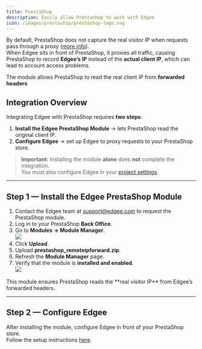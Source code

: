 ```yaml
---
title: PrestaShop
description: Easily allow Prestashop to work with Edgee
icon: /images/prestashop/prestashop-logo.svg
---
```



<EdgeeSdk />

By default, PrestaShop does not capture the real visitor IP when requests pass through a proxy ([more info](https://github.com/PrestaShop/PrestaShop/issues/39190)).  
When Edgee sits in front of PrestaShop, it proxies all traffic, causing PrestaShop to record **Edgee’s IP** instead of the **actual client IP**, which can lead to account access problems.


The module allows PrestaShop to read the real client IP from **forwarded headers**


## Integration Overview

Integrating Edgee with PrestaShop requires **two steps**:

1. **Install the Edgee PrestaShop Module** → lets PrestaShop read the original client IP.
2. **Configure Edgee** → set up Edgee to proxy requests to your PrestaShop store.

> **Important:** Installing the module **alone** does **not** complete the integration.  
> You must also configure Edgee in your [project settings](/getting-started/project-settings).

---

## **Step 1 — Install the Edgee PrestaShop Module**

1. Contact the Edgee team at [support@edgee.com](mailto:support@edgee.cloud) to request the PrestaShop module.
2. Log in to your PrestaShop **Back Office**.
3. Go to **Modules → Module Manager**.  
   <img src="/images/prestashop/module.png" />
4. Click **Upload**.  
5. Upload **prestashop_remoteipforward.zip**.  
6. Refresh the **Module Manager** page.
7. Verify that the module is **installed and enabled**.  
   <img src="/images/prestashop/installed_module.png" />

<Note>
This module ensures PrestaShop reads the **real visitor IP** from Edgee’s forwarded headers.
</Note>

---

## **Step 2 — Configure Edgee**

After installing the module, configure Edgee in front of your PrestaShop store.  
Follow the setup instructions [here](/getting-started/project-settings).

